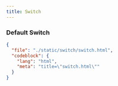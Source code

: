 ```yaml
---
title: Switch
---
```


### Default Switch

<ComponentPreview src="/switch/switch" />

```json doc-gen:file
{
  "file": "./static/switch/switch.html",
  "codeblock": {
    "lang": "html",
    "meta": "title=\"switch.html\""
  }
}
```
